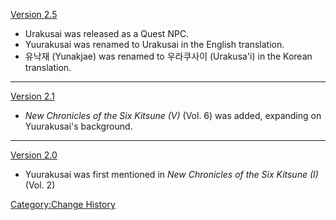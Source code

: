 [[Version 2.5]]
* Urakusai was released as a Quest NPC.
* Yuurakusai was renamed to Urakusai in the English translation.
* 유낙재 (Yunakjae) was renamed to 우라쿠사이 (Urakusa'i) in the Korean translation.
----
[[Version 2.1]]
* ''New Chronicles of the Six Kitsune (V)'' (Vol. 6) was added, expanding on Yuurakusai's background.
----
[[Version 2.0]]
* Yuurakusai was first mentioned in ''New Chronicles of the Six Kitsune (I)'' (Vol. 2)
<noinclude>[[Category:Change History]]</noinclude>